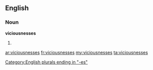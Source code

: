 ==English==

===Noun===
'''viciousnesses'''

# {{plural of|[[viciousness]]}}

[[Category:English plurals ending in "-es"]]

[[ar:viciousnesses]]
[[fr:viciousnesses]]
[[my:viciousnesses]]
[[ta:viciousnesses]]
